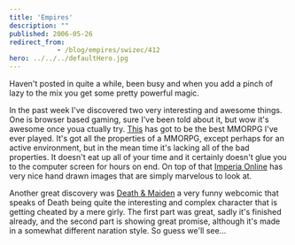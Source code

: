 ```yaml
---
title: 'Empires'
description: ""
published: 2006-05-26
redirect_from: 
            - /blog/empires/swizec/412
hero: ../../../defaultHero.jpg
---
```

Haven't posted in quite a while, been busy and when you add a pinch of lazy to the mix you get some pretty powerful magic.  
  
In the past week I've discovered two very interesting and awesome things. One is browser based gaming, sure I've been told about it, but wow it's awesome once youa ctually try. [This](http://imperiaonline.org) has got to be the best MMORPG I've ever played. It's got all the properties of a MMORPG, except perhaps for an active environment, but in the mean time it's lacking all of the bad properties. It doesn't eat up all of your time and it certainly doesn't glue you to the computer screen for hours on end. On top of that [Imperia Online](http://imperiaonline.org) has very nice hand drawn images that are simply marvelous to look at.  
  
Another great discovery was [Death & Maiden](http://www.cartoontomb.de/english/death.php) a very funny webcomic that speaks of Death being quite the interesting and complex character that is getting cheated by a mere girly. The first part was great, sadly it's finished already, and the second part is showing great promise, although it's made in a somewhat different naration style. So guess we'll see...